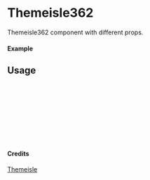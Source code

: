
<Meta of={Themeisle362} title="Themeisle/Themeisle362" />

# Themeisle362

Themeisle362 component with different props.

#### Example

<Canvas of={Themeisle362.Primary} />

## Usage

```ts
import { Themeisle362 } from "yadl-ui";

const Example = () => {
  return (
      <Themeisle362 />
  );
};

export default Example;
```

#### Credits
[Themeisle](https://themeisle.com/illustrations/)
